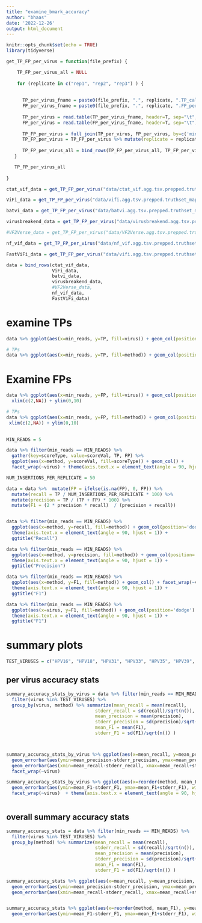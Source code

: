 ```yaml
---
title: "examine_bmark_accuracy"
author: "bhaas"
date: '2022-12-26'
output: html_document
---
```


```r
knitr::opts_chunk$set(echo = TRUE)
library(tidyverse)
```

```r

get_TP_FP_per_virus = function(file_prefix) {

    TP_FP_per_virus_all = NULL
  
    for (replicate in c("rep1", "rep2", "rep3") ) {
  
      
      TP_per_virus_fname = paste0(file_prefix, ".", replicate, ".TP_called_per_virus")
      FP_per_virus_fname = paste0(file_prefix, ".", replicate, ".FP_per_virus")
      
      TP_per_virus = read.table(TP_per_virus_fname, header=T, sep="\t", stringsAsFactors = F) %>% rename(TP = sum_found)
      FP_per_virus = read.table(FP_per_virus_fname, header=T, sep="\t", stringsAsFactors = F) %>% rename(FP = n)
      
      TP_FP_per_virus = full_join(TP_per_virus, FP_per_virus, by=c('min_reads', 'virus'))
      TP_FP_per_virus = TP_FP_per_virus %>% mutate(replicate = replicate)
    
      TP_FP_per_virus_all = bind_rows(TP_FP_per_virus_all, TP_FP_per_virus)   
   }

   TP_FP_per_virus_all
    
}
```


```r

ctat_vif_data = get_TP_FP_per_virus("data/ctat_vif.agg.tsv.prepped.truthset_mapped") %>% mutate(method='ctat-VIF')

ViFi_data = get_TP_FP_per_virus("data/vifi.agg.tsv.prepped.truthset_mapped") %>% mutate(method='ViFi')

batvi_data = get_TP_FP_per_virus("data/batvi.agg.tsv.prepped.truthset_mapped") %>% mutate(method='BatVI')

virusbreakend_data = get_TP_FP_per_virus("data/virusbreakend.agg.tsv.prepped.truthset_mapped") %>% mutate(method='VIRUSBreakend')

#VF2Verse_data = get_TP_FP_per_virus("data/VF2Verse.agg.tsv.prepped.truthset_mapped") %>% mutate(method='VF2Verse')

nf_vif_data = get_TP_FP_per_virus("data/nf_vif.agg.tsv.prepped.truthset_mapped") %>% mutate(method='nf_vif')

FastViFi_data = get_TP_FP_per_virus("data/vifi.agg.tsv.prepped.truthset_mapped") %>% mutate(method='FastViFi')

```



```r

data = bind_rows(ctat_vif_data,
                 ViFi_data,
                 batvi_data,
                 virusbreakend_data,
                 #VF2Verse_data,
                 nf_vif_data,
                 FastViFi_data)

```

# examine TPs

```r

data %>% ggplot(aes(x=min_reads, y=TP, fill=virus)) + geom_col(position='dodge') + facet_wrap(~method) + ggtitle("TP") 
```



```r
# TPs
data %>% ggplot(aes(x=min_reads, y=TP, fill=method)) + geom_col(position='dodge') + facet_wrap(~virus) + ggtitle("TP")

```

# Examine FPs

```r

data %>% ggplot(aes(x=min_reads, y=FP, fill=virus)) + geom_col(position='dodge') + facet_wrap(~method) + ggtitle("FP") +
  xlim(c(2,NA)) + ylim(0,10)

```



```r
# TPs
data %>% ggplot(aes(x=min_reads, y=FP, fill=method)) + geom_col(position='dodge') + facet_wrap(~virus) + ggtitle("FP") + 
 xlim(c(2,NA)) + ylim(0,10)
  
```


```r

MIN_READS = 5

data %>% filter(min_reads == MIN_READS) %>%
  gather(key=scoreType, value=scoreVal, TP, FP) %>%
  ggplot(aes(x=method, y=scoreVal, fill=scoreType)) + geom_col() +
  facet_wrap(~virus) + theme(axis.text.x = element_text(angle = 90, hjust = 1))


```



```r

NUM_INSERTIONS_PER_REPLICATE = 50

data = data %>%  mutate(FP = ifelse(is.na(FP), 0, FP)) %>%
  mutate(recall = TP / NUM_INSERTIONS_PER_REPLICATE * 100) %>%
  mutate(precision = TP / (TP + FP) * 100) %>%
  mutate(F1 = (2 * precision * recall)  / (precision + recall)) 



```


```r

data %>% filter(min_reads == MIN_READS) %>% 
  ggplot(aes(x=method, y=recall, fill=method)) + geom_col(position='dodge') + facet_wrap(~virus) + 
  theme(axis.text.x = element_text(angle = 90, hjust = 1)) +
  ggtitle("Recall")


```
```r

data %>% filter(min_reads == MIN_READS) %>%
  ggplot(aes(x=method, y=precision, fill=method)) + geom_col(position='dodge') + facet_wrap(~virus) + 
  theme(axis.text.x = element_text(angle = 90, hjust = 1)) +
  ggtitle("Precision")


```

```r

data %>% filter(min_reads == MIN_READS) %>%
  ggplot(aes(x=method, y=F1, fill=method)) + geom_col() + facet_wrap(~virus) + 
  theme(axis.text.x = element_text(angle = 90, hjust = 1)) +
  ggtitle("F1")


```


```r

data %>% filter(min_reads == MIN_READS) %>%
  ggplot(aes(x=virus, y=F1, fill=method)) + geom_col(position='dodge') +
  theme(axis.text.x = element_text(angle = 90, hjust = 1)) +
  ggtitle("F1")


```


# summary plots

```r

TEST_VIRUSES = c("HPV16", "HPV18", "HPV31", "HPV33", "HPV35", "HPV39", "HPV45")

```



## per virus accuracy stats

```r

summary_accuracy_stats_by_virus = data %>% filter(min_reads == MIN_READS) %>% 
  filter(virus %in% TEST_VIRUSES) %>%
  group_by(virus, method) %>% summarize(mean_recall = mean(recall),
                                 stderr_recall = sd(recall)/sqrt(n()),
                                 mean_precision = mean(precision),
                                 stderr_precision = sd(precision)/sqrt(n()),
                                 mean_F1 = mean(F1),
                                 stderr_F1 = sd(F1)/sqrt(n()) )




```


```r

summary_accuracy_stats_by_virus %>% ggplot(aes(x=mean_recall, y=mean_precision, color=method)) + geom_point() +
  geom_errorbar(aes(ymin=mean_precision-stderr_precision, ymax=mean_precision+stderr_precision), width=.2) +
  geom_errorbar(aes(xmin=mean_recall-stderr_recall, xmax=mean_recall+stderr_recall), width=.2) +
  facet_wrap(~virus)


```

```r


summary_accuracy_stats_by_virus %>% ggplot(aes(x=reorder(method, mean_F1), y=mean_F1, color=method)) + geom_point() +
  geom_errorbar(aes(ymin=mean_F1-stderr_F1, ymax=mean_F1+stderr_F1), width=.2) +
  facet_wrap(~virus)  + theme(axis.text.x = element_text(angle = 90, hjust = 1))



```






## overall summary accuracy stats


```r

summary_accuracy_stats = data %>% filter(min_reads == MIN_READS) %>% 
  filter(virus %in% TEST_VIRUSES) %>%
  group_by(method) %>% summarize(mean_recall = mean(recall),
                                 stderr_recall = sd(recall)/sqrt(n()),
                                 mean_precision = mean(precision),
                                 stderr_precision = sd(precision)/sqrt(n()),
                                 mean_F1 = mean(F1),
                                 stderr_F1 = sd(F1)/sqrt(n()) )


```

```r

summary_accuracy_stats %>% ggplot(aes(x=mean_recall, y=mean_precision, color=method)) + geom_point() +
  geom_errorbar(aes(ymin=mean_precision-stderr_precision, ymax=mean_precision+stderr_precision), width=.2) +
  geom_errorbar(aes(xmin=mean_recall-stderr_recall, xmax=mean_recall+stderr_recall), width=.2)



```


```r

summary_accuracy_stats %>% ggplot(aes(x=reorder(method, mean_F1), y=mean_F1, color=method)) + geom_point() +
  geom_errorbar(aes(ymin=mean_F1-stderr_F1, ymax=mean_F1+stderr_F1), width=.2)



```

  






